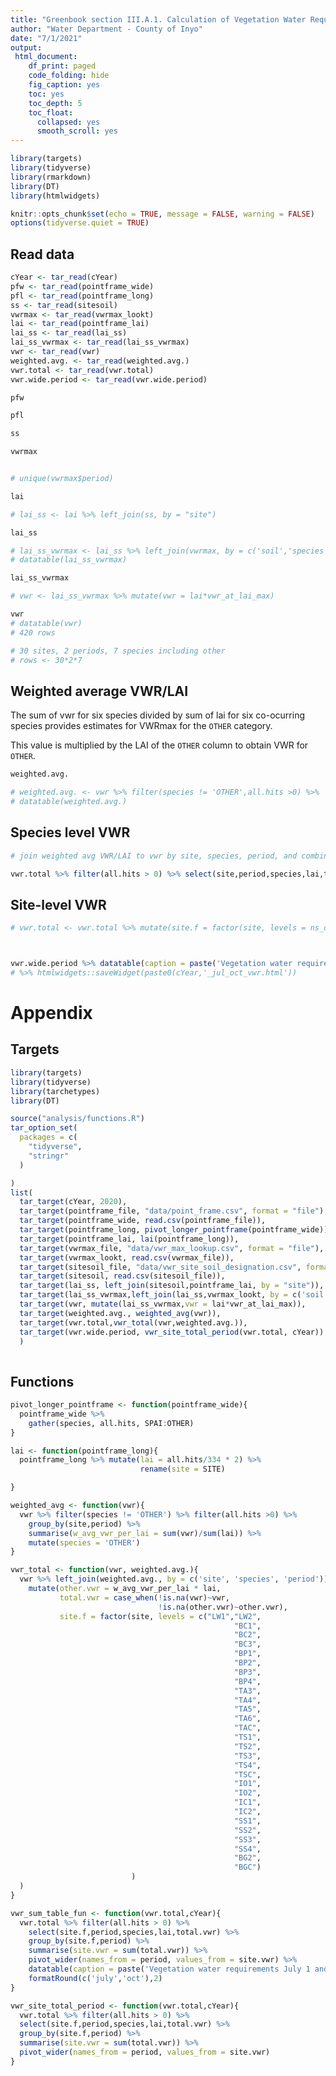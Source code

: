 ```yaml
---
title: "Greenbook section III.A.1. Calculation of Vegetation Water Requirement (VWR)"
author: "Water Department - County of Inyo"
date: "7/1/2021"
output: 
 html_document:
    df_print: paged
    code_folding: hide
    fig_caption: yes
    toc: yes
    toc_depth: 5
    toc_float:
      collapsed: yes
      smooth_scroll: yes
---
```

```r
library(targets)
library(tidyverse)
library(rmarkdown)
library(DT)
library(htmlwidgets)

knitr::opts_chunk$set(echo = TRUE, message = FALSE, warning = FALSE)
options(tidyverse.quiet = TRUE)
```



## Read data
```r
cYear <- tar_read(cYear)
pfw <- tar_read(pointframe_wide)
pfl <- tar_read(pointframe_long)
ss <- tar_read(sitesoil)
vwrmax <- tar_read(vwrmax_lookt)
lai <- tar_read(pointframe_lai)
lai_ss <- tar_read(lai_ss)
lai_ss_vwrmax <- tar_read(lai_ss_vwrmax)
vwr <- tar_read(vwr)
weighted.avg. <- tar_read(weighted.avg.)
vwr.total <- tar_read(vwr.total)
vwr.wide.period <- tar_read(vwr.wide.period)
```

```r

pfw
```



```r

pfl

```


```r

ss
```

```r

vwrmax


# unique(vwrmax$period)
```

```r

lai
```

```r
# lai_ss <- lai %>% left_join(ss, by = "site")

lai_ss
```

```r
# lai_ss_vwrmax <- lai_ss %>% left_join(vwrmax, by = c('soil','species'))
# datatable(lai_ss_vwrmax)

lai_ss_vwrmax
```

```r
# vwr <- lai_ss_vwrmax %>% mutate(vwr = lai*vwr_at_lai_max)

vwr
# datatable(vwr)
# 420 rows

# 30 sites, 2 periods, 7 species including other
# rows <- 30*2*7
```

## Weighted average VWR/LAI 
The sum of vwr for six species divided by sum of lai for six co-ocurring species provides estimates for VWRmax for the `OTHER` category.

This value is multiplied by the LAI of the `OTHER` column to obtain VWR for `OTHER`.

```r

weighted.avg.

# weighted.avg. <- vwr %>% filter(species != 'OTHER',all.hits >0) %>%  group_by(site,period) %>% summarise(w_avg_vwr_per_lai = sum(vwr)/sum(lai)) %>% mutate(species = 'OTHER')
# datatable(weighted.avg.)
```

## Species level VWR
```r
# join weighted avg VWR/LAI to vwr by site, species, period, and combined 

vwr.total %>% filter(all.hits > 0) %>% select(site,period,species,lai,total.vwr) %>%  datatable() %>% formatRound(c('lai','total.vwr'),2)
```

## Site-level VWR

```r
# vwr.total <- vwr.total %>% mutate(site.f = factor(site, levels = ns_order))



vwr.wide.period %>% datatable(caption = paste('Vegetation water requirements July 1 and Oct 1',cYear,' calculated according to Greenbook section III.A.1.')) %>% formatRound(c('july','oct'),2) 
# %>% htmlwidgets::saveWidget(paste0(cYear,'_jul_oct_vwr.html'))

```



# Appendix

## Targets

```r
library(targets)
library(tidyverse)
library(tarchetypes)
library(DT)

source("analysis/functions.R")
tar_option_set(
  packages = c(
    "tidyverse",
    "stringr"
  )

)
list(
  tar_target(cYear, 2020),
  tar_target(pointframe_file, "data/point_frame.csv", format = "file"),
  tar_target(pointframe_wide, read.csv(pointframe_file)),
  tar_target(pointframe_long, pivot_longer_pointframe(pointframe_wide)),
  tar_target(pointframe_lai, lai(pointframe_long)),
  tar_target(vwrmax_file, "data/vwr_max_lookup.csv", format = "file"),
  tar_target(vwrmax_lookt, read.csv(vwrmax_file)),
  tar_target(sitesoil_file, "data/vwr_site_soil_designation.csv", format = "file"),
  tar_target(sitesoil, read.csv(sitesoil_file)),
  tar_target(lai_ss, left_join(sitesoil,pointframe_lai, by = "site")),
  tar_target(lai_ss_vwrmax,left_join(lai_ss,vwrmax_lookt, by = c('soil','species'))),
  tar_target(vwr, mutate(lai_ss_vwrmax,vwr = lai*vwr_at_lai_max)),
  tar_target(weighted.avg., weighted_avg(vwr)),
  tar_target(vwr.total,vwr_total(vwr,weighted.avg.)),
  tar_target(vwr.wide.period, vwr_site_total_period(vwr.total, cYear))
  )
  
```

## Functions

```r

pivot_longer_pointframe <- function(pointframe_wide){
  pointframe_wide %>%
    gather(species, all.hits, SPAI:OTHER)
}

lai <- function(pointframe_long){
  pointframe_long %>% mutate(lai = all.hits/334 * 2) %>%
                             rename(site = SITE)

}

weighted_avg <- function(vwr){
  vwr %>% filter(species != 'OTHER') %>% filter(all.hits >0) %>%
    group_by(site,period) %>%
    summarise(w_avg_vwr_per_lai = sum(vwr)/sum(lai)) %>%
    mutate(species = 'OTHER')
}

vwr_total <- function(vwr, weighted.avg.){
  vwr %>% left_join(weighted.avg., by = c('site', 'species', 'period')) %>%
    mutate(other.vwr = w_avg_vwr_per_lai * lai,
           total.vwr = case_when(!is.na(vwr)~vwr,
                                 !is.na(other.vwr)~other.vwr),
           site.f = factor(site, levels = c("LW1","LW2",                                                                                                                  "LW3",
                                                  "BC1",
                                                  "BC2",
                                                  "BC3",
                                                  "BP1",
                                                  "BP2",
                                                  "BP3",
                                                  "BP4",
                                                  "TA3",
                                                  "TA4",
                                                  "TA5",
                                                  "TA6",
                                                  "TAC",
                                                  "TS1",
                                                  "TS2",
                                                  "TS3",
                                                  "TS4",
                                                  "TSC",
                                                  "IO1",
                                                  "IO2",
                                                  "IC1",
                                                  "IC2",
                                                  "SS1",
                                                  "SS2",
                                                  "SS3",
                                                  "SS4",
                                                  "BG2",
                                                  "BGC")
                           )
  )
}

vwr_sum_table_fun <- function(vwr.total,cYear){
  vwr.total %>% filter(all.hits > 0) %>%
    select(site.f,period,species,lai,total.vwr) %>%
    group_by(site.f,period) %>%
    summarise(site.vwr = sum(total.vwr)) %>%
    pivot_wider(names_from = period, values_from = site.vwr) %>%
    datatable(caption = paste('Vegetation water requirements July 1 and Oct 1',cYear,' calculated according to Greenbook section III.A.1.')) %>%
    formatRound(c('july','oct'),2)
}

vwr_site_total_period <- function(vwr.total,cYear){
  vwr.total %>% filter(all.hits > 0) %>%
  select(site.f,period,species,lai,total.vwr) %>%
  group_by(site.f,period) %>%
  summarise(site.vwr = sum(total.vwr)) %>%
  pivot_wider(names_from = period, values_from = site.vwr)
}


```
